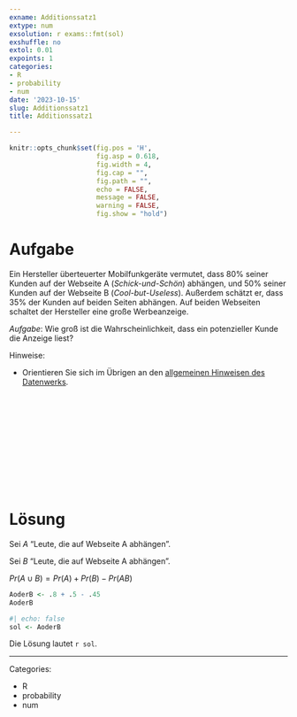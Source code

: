 ```yaml
---
exname: Additionssatz1
extype: num
exsolution: r exams::fmt(sol)
exshuffle: no
extol: 0.01
expoints: 1
categories:
- R
- probability
- num
date: '2023-10-15'
slug: Additionssatz1
title: Additionssatz1

---
```




```r
knitr::opts_chunk$set(fig.pos = 'H',
                      fig.asp = 0.618,
                      fig.width = 4,
                      fig.cap = "", 
                      fig.path = "",
                      echo = FALSE,
                      message = FALSE,
                      warning = FALSE,
                      fig.show = "hold")
```







# Aufgabe


Ein Hersteller überteuerter Mobilfunkgeräte vermutet, dass 80% seiner Kunden auf der Webseite A (*Schick-und-Schön*) abhängen, und 50% seiner Kunden auf der Webseite B (*Cool-but-Useless*). Außerdem schätzt er, dass 35% der Kunden auf beiden Seiten abhängen.
Auf beiden Webseiten schaltet der Hersteller eine große Werbeanzeige.

*Aufgabe*: Wie groß ist die Wahrscheinlichkeit, dass ein potenzieller Kunde die Anzeige liest?


Hinweise:

- Orientieren Sie sich im Übrigen an den [allgemeinen Hinweisen des Datenwerks](https://datenwerk.netlify.app/hinweise).




</br>
</br>
</br>
</br>
</br>
</br>
</br>
</br>
</br>
</br>

# Lösung

Sei $A$ "Leute, die auf Webseite A abhängen".

Sei $B$ "Leute, die auf Webseite A abhängen".

$Pr(A \cup B) = Pr(A) + Pr(B) - Pr(AB)$


```r
AoderB <- .8 + .5 - .45
AoderB
```


```r
#| echo: false
sol <- AoderB
```


Die Lösung lautet ``r sol``.




---

Categories: 

- R
- probability
- num

